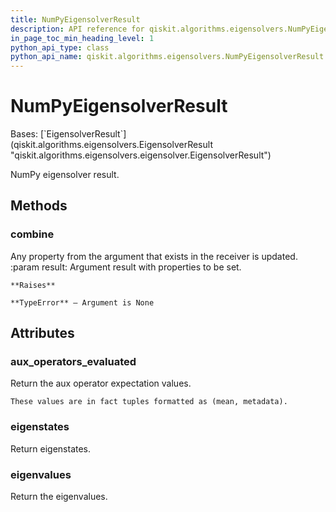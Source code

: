 ```yaml
---
title: NumPyEigensolverResult
description: API reference for qiskit.algorithms.eigensolvers.NumPyEigensolverResult
in_page_toc_min_heading_level: 1
python_api_type: class
python_api_name: qiskit.algorithms.eigensolvers.NumPyEigensolverResult
---
```


# NumPyEigensolverResult

<Class id="qiskit.algorithms.eigensolvers.NumPyEigensolverResult" isDedicatedPage={true} github="https://github.com/qiskit/qiskit/tree/stable/0.24/qiskit/algorithms/eigensolvers/numpy_eigensolver.py" signature="NumPyEigensolverResult" modifiers="class">
  Bases: [`EigensolverResult`](qiskit.algorithms.eigensolvers.EigensolverResult "qiskit.algorithms.eigensolvers.eigensolver.EigensolverResult")

  NumPy eigensolver result.

  ## Methods

  <span id="qiskit-algorithms-eigensolvers-numpyeigensolverresult-combine" />

  ### combine

  <Function id="qiskit.algorithms.eigensolvers.NumPyEigensolverResult.combine" signature="NumPyEigensolverResult.combine(result)">
    Any property from the argument that exists in the receiver is updated. :param result: Argument result with properties to be set.

    **Raises**

    **TypeError** – Argument is None
  </Function>

  ## Attributes

  ### aux\_operators\_evaluated

  <Attribute id="qiskit.algorithms.eigensolvers.NumPyEigensolverResult.aux_operators_evaluated">
    Return the aux operator expectation values.

    These values are in fact tuples formatted as (mean, metadata).
  </Attribute>

  ### eigenstates

  <Attribute id="qiskit.algorithms.eigensolvers.NumPyEigensolverResult.eigenstates">
    Return eigenstates.
  </Attribute>

  ### eigenvalues

  <Attribute id="qiskit.algorithms.eigensolvers.NumPyEigensolverResult.eigenvalues">
    Return the eigenvalues.
  </Attribute>
</Class>

